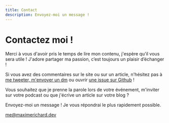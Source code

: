 ```yaml
---
title: Contact
description: Envoyez-moi un message !
---
```


# Contactez moi !

Merci à vous d'avoir pris le temps de lire mon contenu, j'espère qu'il vous sera utile ! J'adore partager ma passion, c’est toujours un plaisir d’échanger !

Si vous avez des commentaires sur le site ou sur un article, n'hésitez pas à [me tweeter, m'envoyer un dm](https://twitter.com/choukmax) ou ouvrir [une issue sur Github](https://github.com/zyhou/maximerichard.dev/) !

Vous souhaitez que je prenne la parole lors de votre événement, m'inviter sur votre podcast ou que j'écrive un article sur votre blog ?

Envoyez-moi un message ! Je vous répondrai le plus rapidement possible.

<div className="text-center font-bold">
    <a href="mailto:me@maximerichard.dev">me@maximerichard.dev</a>
</div>
